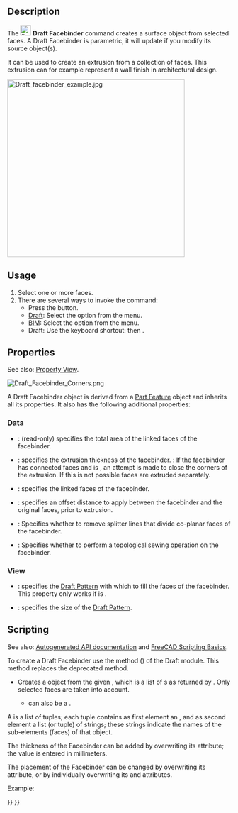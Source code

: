 <languages/>
<translate>

<!--T:21-->
{{Docnav
|[[Draft_Point|Point]]
|[[Draft_ShapeString|ShapeString]]
|[[Draft_Workbench|Draft]]
|IconL=Draft_Point.svg 
|IconR=Draft_ShapeString.svg 
|IconC=Workbench_Draft.svg
}}

<!--T:1-->
{{GuiCommand
|Name=Draft Facebinder
|MenuLocation=Drafting → Facebinder<br>3D/BIM → Generic 3D tools → Facebinder
|Workbenches=[[Draft_Workbench|Draft]], [[BIM_Workbench|BIM]]
|Shortcut=Draft: {{KEY|F}} {{KEY|F}}
|Version=0.14
}}

==Description== <!--T:2-->

<!--T:3-->
The [[Image:Draft_Facebinder.svg|24px]] '''Draft Facebinder''' command creates a surface object from selected faces. A Draft Facebinder is parametric, it will update if you modify its source object(s).

<!--T:12-->
It can be used to create an extrusion from a collection of faces. This extrusion can for example represent a wall finish in architectural design.

</translate>
[[Image:Draft_facebinder_example.jpg|400px]]
<translate>
<!--T:13-->
{{Caption|Facebinder created from the faces of walls}}

==Usage== <!--T:4-->

<!--T:5-->
# Select one or more faces.
# There are several ways to invoke the command:
#* Press the {{Button|[[Image:Draft_Facebinder.svg|16px]] [[Draft_Facebinder|Facebinder]]}} button.
#* [[Draft_Workbench|Draft]]: Select the {{MenuCommand|Drafting → [[Image:Draft_Facebinder.svg|16px]] Facebinder}} option from the menu.
#* [[BIM_Workbench|BIM]]: Select the {{MenuCommand|3D/BIM → Generic 3D tools → [[Image:Draft_Facebinder.svg|16px]] Facebinder}} option from the menu.
#* Draft: Use the keyboard shortcut: {{KEY|F}} then {{KEY|F}}.

== Properties == <!--T:16-->

<!--T:25-->
See also: [[Property_View|Property View]].

</translate>
[[File:Draft_Facebinder_Corners.png]]
<translate>
<!--T:33-->
{{Caption|On the left an extruded facebinder with closed corners (pink),<br>
on the right an extruded facebinder with open corners (orange).<br>
Closed corners are a V1.1 feature.}}

<!--T:26-->
A Draft Facebinder object is derived from a [[Part_Feature|Part Feature]] object and inherits all its properties. It also has the following additional properties:

===Data=== <!--T:27-->

<!--T:28-->
{{TitleProperty|Draft}}

<!--T:29-->
* {{PropertyData|Area|Area}}: (read-only) specifies the total area of the linked faces of the facebinder.
* {{PropertyData|Extrusion|Distance}}: specifies the extrusion thickness of the facebinder. {{Version|1.1}}: If the facebinder has connected faces and {{PropertyData|Sew}} is {{TRUE}}, an attempt is made to close the corners of the extrusion. If this is not possible faces are extruded separately.
* {{PropertyData|Faces|LinkSubList}}: specifies the linked faces of the facebinder.
* {{PropertyData|Offset|Distance}}: specifies an offset distance to apply between the facebinder and the original faces, prior to extrusion.
* {{PropertyData|Remove Splitter|Bool}}: Specifies whether to remove splitter lines that divide co-planar faces of the facebinder.
* {{PropertyData|Sew|Bool}}: Specifies whether to perform a topological sewing operation on the facebinder.

=== View === <!--T:30-->

<!--T:31-->
{{TitleProperty|Draft}}

<!--T:17-->
* {{PropertyView|Pattern|Enumeration}}: specifies the [[Draft_Pattern|Draft Pattern]] with which to fill the faces of the facebinder. This property only works if {{PropertyView|Display Mode}} is {{value|Flat Lines}}.
* {{PropertyView|Pattern Size|Float}}: specifies the size of the [[Draft_Pattern|Draft Pattern]].

==Scripting== <!--T:32-->

<!--T:6-->
See also: [https://freecad.github.io/SourceDoc/ Autogenerated API documentation] and [[FreeCAD Scripting Basics|FreeCAD Scripting Basics]].

<!--T:7-->
To create a Draft Facebinder use the {{incode|make_facebinder}} method ({{Version|0.19}}) of the Draft module. This method replaces the deprecated {{incode|makeFacebinder}} method.

</translate>
{{Code|code=
facebinder = make_facebinder(selectionset)
}}
<translate>

<!--T:8-->
* Creates a {{incode|facebinder}} object from the given {{incode|selectionset}}, which is a list of {{incode|SelectionObject}}s as returned by {{incode|FreeCADGui.Selection.getSelectionEx()}}. Only selected faces are taken into account.
** {{incode|selectionset}} can also be a {{incode|PropertyLinkSubList}}.
 
A {{incode|PropertyLinkSubList}} is a list of tuples; each tuple contains as first element an {{incode|object}}, and as second element a list (or tuple) of strings; these strings indicate the names of the sub-elements (faces) of that object.

</translate>
{{Code|code=
PropertyLinkSubList = [tuple1, tuple2, tuple3, ...]
PropertyLinkSubList = [(object1, list1), (object2, list2), (object3, list3), ...]
PropertyLinkSubList = [(object1, ['Face1', 'Face4', 'Face6']), ...]
PropertyLinkSubList = [(object1, ('Face1', 'Face4', 'Face6')), ...]
}}
<translate>

<!--T:18-->
The thickness of the Facebinder can be added by overwriting its {{incode|Extrusion}} attribute; the value is entered in millimeters.

<!--T:19-->
The placement of the Facebinder can be changed by overwriting its {{incode|Placement}} attribute, or by individually overwriting its {{incode|Placement.Base}} and {{incode|Placement.Rotation}} attributes.

<!--T:9-->
Example:

</translate>
{{Code|code=
import FreeCAD as App
import FreeCADGui as Gui
import Draft

doc = App.newDocument()

# Insert a solid box
box = doc.addObject("Part::Box", "Box")
box.Length = 2300
box.Width = 800
box.Height = 1000

# selection = Gui.Selection.getSelectionEx()
selection = [(box, ("Face1", "Face6"))]
facebinder = Draft.make_facebinder(selection)
facebinder.Extrusion = 50

doc.recompute()

facebinder.Placement.Base = App.Vector(1000, -1000, 100)
facebinder.ViewObject.ShapeColor = (0.99, 0.99, 0.4)

doc.recompute()
}}
<translate>


<!--T:20-->
{{Docnav
|[[Draft_Point|Point]]
|[[Draft_ShapeString|ShapeString]]
|[[Draft_Workbench|Draft]]
|IconL=Draft_Point.svg 
|IconR=Draft_ShapeString.svg 
|IconC=Workbench_Draft.svg
}}

</translate>
{{Draft Tools navi{{#translation:}}}}
{{Userdocnavi{{#translation:}}}}